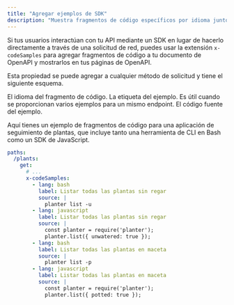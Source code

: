 ```yaml
---
title: "Agregar ejemplos de SDK"
description: "Muestra fragmentos de código específicos por idioma junto a tus endpoints de API para enseñar a los desarrolladores cómo usar tus SDK"
---
```


Si tus usuarios interactúan con tu API mediante un SDK en lugar de hacerlo directamente a través de una solicitud de red, puedes usar la extensión `x-codeSamples` para agregar fragmentos de código a tu documento de OpenAPI y mostrarlos en tus páginas de OpenAPI.

Esta propiedad se puede agregar a cualquier método de solicitud y tiene el siguiente esquema.

<ParamField body="lang" type="string" required>
  El idioma del fragmento de código.
</ParamField>

<ParamField body="label" type="string">
  La etiqueta del ejemplo. Es útil cuando se proporcionan varios ejemplos para un mismo endpoint.
</ParamField>

<ParamField body="source" type="string" required>
  El código fuente del ejemplo.
</ParamField>

Aquí tienes un ejemplo de fragmentos de código para una aplicación de seguimiento de plantas, que incluye tanto una herramienta de CLI en Bash como un SDK de JavaScript.

```yaml
paths:
  /plants:
    get:
      # ...
      x-codeSamples:
        - lang: bash
          label: Listar todas las plantas sin regar
          source: |
            planter list -u
        - lang: javascript
          label: Listar todas las plantas sin regar
          source: |
            const planter = require('planter');
            planter.list({ unwatered: true });
        - lang: bash
          label: Listar todas las plantas en maceta
          source: |
            planter list -p
        - lang: javascript
          label: Listar todas las plantas en maceta
          source: |
            const planter = require('planter');
            planter.list({ potted: true });
```
